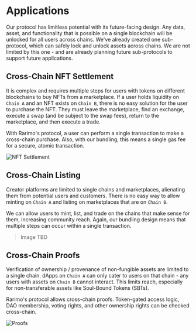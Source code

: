 ---
---

# Applications

Our protocol has limitless potential with its future-facing design.
Any data, asset, and functionality that is possible on a single blockchain will be unlocked for all users across chains.
We've already created one sub-protocol, which can safely lock and unlock assets across chains.
We are not limited by this one - and are already planning future sub-protocols to support future applications.

## Cross-Chain NFT Settlement

It is complex and requires multiple steps for users with tokens on different blockchains to buy NFTs from a marketplace.
If a user holds liquidity on `Chain A` and an NFT exists on `Chain B`, there is no easy solution for the user to purchase the NFT.
They must leave the marketplace, find an exchange, execute a swap (and be subject to the swap fees), return to the marketplace, and then execute a trade.

With Rarimo's protocol, a user can perform a single transaction to make a cross-chain purchase.
Also, with our bundling, this means a single gas fee for a secure, atomic transaction.

![NFT Settlement](/img/nft-settlement.png)

## Cross-Chain Listing

Creator platforms are limited to single chains and marketplaces, alienating them from potential users and customers.
There is no easy way to allow minting on `Chain A` and listing on marketplaces that are on `Chain B`.

We can allow users to mint, list, and trade on the chains that make sense for them, increasing community reach.
Again, our bundling design means that multiple steps can occur within a single transaction.

> Image TBD

## Cross-Chain Proofs

Verification of ownership / provenance of non-fungible assets are limited to a single chain.
dApps on `Chain A` can only cater to users on that chain - any users with assets on `Chain B` cannot interact.
This limits reach, especially for non-transferable assets like Soul-Bound Tokens (SBTs).

Rarimo's protocol allows cross-chain proofs.
Token-gated access logic, DAO membership, voting rights, and other ownership rights can be checked cross-chain.

![Proofs](/img/proofs.png)
